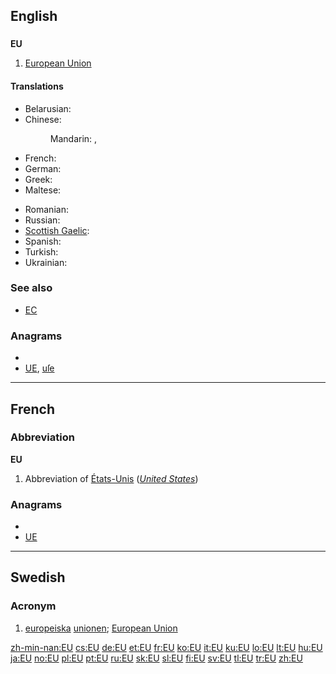 {{also|eu|Eu}}
==English==

==={{initialism}}===
'''EU'''

# {{politics|economics}} [[European Union]]

====Translations====
{{trans-top|European Union (also see translations at [[European Union]])}}
* Belarusian: {{t-|be|ЕС|m|tr=je-és|xs=Belarusian}}
* Chinese:
*: Mandarin: {{t|cmn|歐盟|sc=Hani}},  {{t|cmn|欧盟|tr=Ōu-méng|sc=Hani}}
* French: {{t+|fr|UE}}
* German: {{t+|de|EU|f}}
* Greek: {{t|el|ΕΕ|tr=e-e}}
* Maltese: {{t-|mt|UE|xs=Maltese}}
{{trans-mid}}
* Romanian: {{t-|ro|UE}}
* Russian: {{t+|ru|ЕС|m|tr=je-és}}
* [[Scottish Gaelic]]: {{t-|gd|AE|m|xs=Scottish Gaelic}}
* Spanish: {{t-|es|UE}}
* Turkish: {{t+|tr|AB}}
* Ukrainian: {{t|uk|ЄС|m|tr=je-és|xs=Ukrainian}}
{{trans-bottom}}

===See also===
* [[EC]]

===Anagrams===
* {{alphagram|eu}}
* [[UE#English|UE]], [[uſe#English|uſe]]


----

==French==

===Abbreviation===
'''EU'''

# Abbreviation of [[États-Unis]] (''[[United States]]'')

===Anagrams===
* {{alphagram|eu}}
* [[UE#French|UE]]

----

==Swedish==

===Acronym===
{{infl|sv|acronym}}

# [[europeiska]] [[unionen]]; [[European Union]]

[[zh-min-nan:EU]]
[[cs:EU]]
[[de:EU]]
[[et:EU]]
[[fr:EU]]
[[ko:EU]]
[[it:EU]]
[[ku:EU]]
[[lo:EU]]
[[lt:EU]]
[[hu:EU]]
[[ja:EU]]
[[no:EU]]
[[pl:EU]]
[[pt:EU]]
[[ru:EU]]
[[sk:EU]]
[[sl:EU]]
[[fi:EU]]
[[sv:EU]]
[[tl:EU]]
[[tr:EU]]
[[zh:EU]]